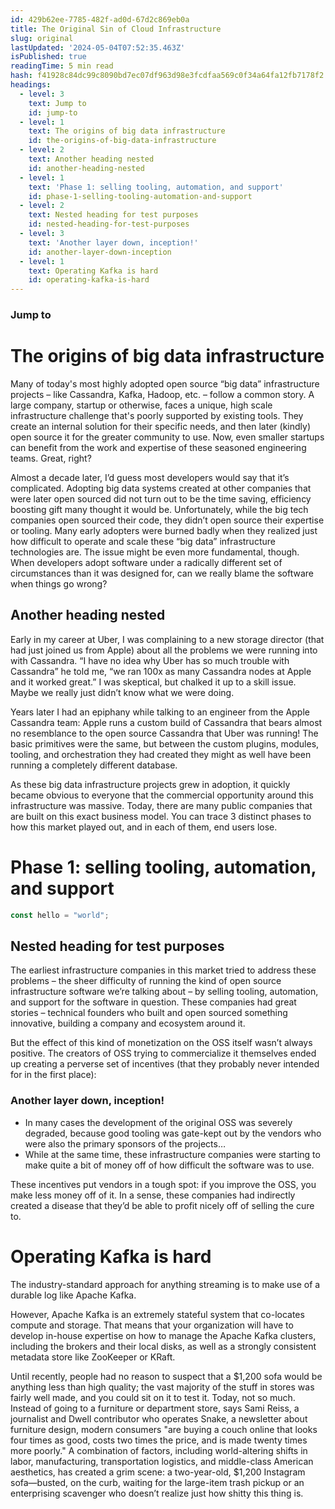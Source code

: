 ```yaml
---
id: 429b62ee-7785-482f-ad0d-67d2c869eb0a
title: The Original Sin of Cloud Infrastructure
slug: original
lastUpdated: '2024-05-04T07:52:35.463Z'
isPublished: true
readingTime: 5 min read
hash: f41928c84dc99c8090bd7ec07df963d98e3fcdfaa569c0f34a64fa12fb7178f2
headings:
  - level: 3
    text: Jump to
    id: jump-to
  - level: 1
    text: The origins of big data infrastructure
    id: the-origins-of-big-data-infrastructure
  - level: 2
    text: Another heading nested
    id: another-heading-nested
  - level: 1
    text: 'Phase 1: selling tooling, automation, and support'
    id: phase-1-selling-tooling-automation-and-support
  - level: 2
    text: Nested heading for test purposes
    id: nested-heading-for-test-purposes
  - level: 3
    text: 'Another layer down, inception!'
    id: another-layer-down-inception
  - level: 1
    text: Operating Kafka is hard
    id: operating-kafka-is-hard
---
```


### Jump to

# The origins of big data infrastructure

Many of today's most highly adopted open source “big data” infrastructure projects – like Cassandra, Kafka, Hadoop, etc. – follow a common story. A large company, startup or otherwise, faces a unique, high scale infrastructure challenge that's poorly supported by existing tools. They create an internal solution for their specific needs, and then later (kindly) open source it for the greater community to use. Now, even smaller startups can benefit from the work and expertise of these seasoned engineering teams. Great, right?

Almost a decade later, I’d guess most developers would say that it’s complicated. Adopting big data systems created at other companies that were later open sourced did not turn out to be the time saving, efficiency boosting gift many thought it would be. Unfortunately, while the big tech companies open sourced their code, they didn’t open source their expertise or tooling. Many early adopters were burned badly when they realized just how difficult to operate and scale these “big data” infrastructure technologies are. The issue might be even more fundamental, though. When developers adopt software under a radically different set of circumstances than it was designed for, can we really blame the software when things go wrong?

## Another heading nested

Early in my career at Uber, I was complaining to a new storage director (that had just joined us from Apple) about all the problems we were running into with Cassandra. “I have no idea why Uber has so much trouble with Cassandra” he told me, “we ran 100x as many Cassandra nodes at Apple and it worked great.” I was skeptical, but chalked it up to a skill issue. Maybe we really just didn’t know what we were doing.

Years later I had an epiphany while talking to an engineer from the Apple Cassandra team: Apple runs a custom build of Cassandra that bears almost no resemblance to the open source Cassandra that Uber was running! The basic primitives were the same, but between the custom plugins, modules, tooling, and orchestration they had created they might as well have been running a completely different database.

As these big data infrastructure projects grew in adoption, it quickly became obvious to everyone that the commercial opportunity around this infrastructure was massive. Today, there are many public companies that are built on this exact business model. You can trace 3 distinct phases to how this market played out, and in each of them, end users lose.

# Phase 1: selling tooling, automation, and support

```typescript
const hello = "world";
```

## Nested heading for test purposes

The earliest infrastructure companies in this market tried to address these problems – the sheer difficulty of running the kind of open source infrastructure software we’re talking about – by selling tooling, automation, and support for the software in question. These companies had great stories – technical founders who built and open sourced something innovative, building a company and ecosystem around it.

But the effect of this kind of monetization on the OSS itself wasn’t always positive. The creators of OSS trying to commercialize it themselves ended up creating a perverse set of incentives (that they probably never intended for in the first place):

### Another layer down, inception!

- In many cases the development of the original OSS was severely degraded, because good tooling was gate-kept out by the vendors who were also the primary sponsors of the projects…
- While at the same time, these infrastructure companies were starting to make quite a bit of money off of how difficult the software was to use.

These incentives put vendors in a tough spot: if you improve the OSS, you make less money off of it. In a sense, these companies had indirectly created a disease that they’d be able to profit nicely off of selling the cure to.

# Operating Kafka is hard

The industry-standard approach for anything streaming is to make use of a durable log like Apache Kafka.

However, Apache Kafka is an extremely stateful system that co-locates compute and storage. That means that your organization will have to develop in-house expertise on how to manage the Apache Kafka clusters, including the brokers and their local disks, as well as a strongly consistent metadata store like ZooKeeper or KRaft.

Until recently, people had no reason to suspect that a $1,200 sofa would be anything less than high quality; the vast majority of the stuff in stores was fairly well made, and you could sit on it to test it. Today, not so much. Instead of going to a furniture or department store, says Sami Reiss, a journalist and Dwell contributor who operates Snake, a newsletter about furniture design, modern consumers "are buying a couch online that looks four times as good, costs two times the price, and is made twenty times more poorly." A combination of factors, including world-altering shifts in labor, manufacturing, transportation logistics, and middle-class American aesthetics, has created a grim scene: a two-year-old, $1,200 Instagram sofa—busted, on the curb, waiting for the large-item trash pickup or an enterprising scavenger who doesn’t realize just how shitty this thing is.
